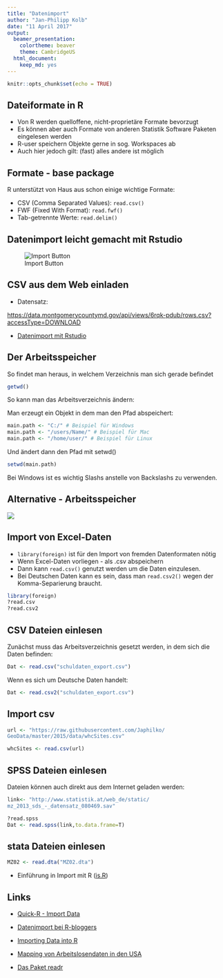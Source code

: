 ```yaml
---
title: "Datenimport"
author: "Jan-Philipp Kolb"
date: "11 April 2017"
output:
  beamer_presentation: 
    colortheme: beaver
    theme: CambridgeUS
  html_document:
    keep_md: yes
---
```


```r
knitr::opts_chunk$set(echo = TRUE)
```


## Dateiformate in R

-  Von R werden quelloffene, nicht-proprietäre Formate bevorzugt
-  Es können aber auch Formate von anderen Statistik Software Paketen eingelesen werden
-  R-user speichern Objekte gerne in sog. Workspaces ab
-  Auch hier jedoch gilt: (fast) alles andere ist möglich

## Formate - base package

R unterstützt von Haus aus schon einige wichtige Formate:
		
-  CSV (Comma Separated Values): `read.csv()`
-  FWF (Fixed With Format): `read.fwf()`
-  Tab-getrennte Werte: `read.delim()`



## Datenimport leicht gemacht mit Rstudio

![Import Button](https://i1.wp.com/thepracticalr.files.wordpress.com/2017/01/rstudio-old-import.png?w=456&ssl=1)


## CSV aus dem Web einladen

- Datensatz:

<https://data.montgomerycountymd.gov/api/views/6rqk-pdub/rows.csv?accessType=DOWNLOAD>

- [Datenimport mit Rstudio](https://support.rstudio.com/hc/en-us/articles/218611977-Importing-Data-with-RStudio)


## Der Arbeitsspeicher

So findet man heraus, in welchem Verzeichnis man sich gerade befindet

```r
getwd()
```

So kann man das Arbeitsverzeichnis ändern:

Man erzeugt ein Objekt in dem man den Pfad abspeichert:

```r
main.path <- "C:/" # Beispiel für Windows
main.path <- "/users/Name/" # Beispiel für Mac
main.path <- "/home/user/" # Beispiel für Linux
```

Und ändert dann den Pfad mit setwd()

```r
setwd(main.path)
```

Bei Windows ist es wichtig Slashs anstelle von Backslashs zu verwenden.

## Alternative - Arbeitsspeicher

![](figure/SetWD.PNG)

## Import von Excel-Daten

-  `library(foreign)` ist für den Import von fremden Datenformaten nötig
-  Wenn Excel-Daten vorliegen - als .csv abspeichern
-  Dann kann `read.csv()` genutzt werden um die Daten einzulesen.
- Bei Deutschen Daten kann es sein, dass man `read.csv2()` wegen der Komma-Separierung braucht.

```r
library(foreign)
?read.csv
?read.csv2
```

## CSV Dateien einlesen

Zunächst muss das Arbeitsverzeichnis gesetzt werden, in dem sich die Daten befinden:

```r
Dat <- read.csv("schuldaten_export.csv")
```

Wenn es sich um Deutsche Daten handelt:

```r
Dat <- read.csv2("schuldaten_export.csv")
```


## Import csv 

```r
url <- "https://raw.githubusercontent.com/Japhilko/
GeoData/master/2015/data/whcSites.csv"

whcSites <- read.csv(url) 
```


## SPSS Dateien einlesen

Dateien können auch direkt aus dem Internet geladen werden:

```r
link<- "http://www.statistik.at/web_de/static/
mz_2013_sds_-_datensatz_080469.sav"

?read.spss
Dat <- read.spss(link,to.data.frame=T)
```

## stata Dateien einlesen

```r
MZ02 <- read.dta("MZ02.dta")
```

- Einführung in Import mit R ([is.R](http://is-r.tumblr.com/post/37181850668/reading-writing-stata-dta-files-with-foreign))


## Links

- [Quick-R - Import Data](http://www.statmethods.net/input/importingdata.html)

- [Datenimport bei R-bloggers](https://www.r-bloggers.com/importing-data-into-r-part-ii/)

- [Importing Data into R](https://thepracticalr.wordpress.com/2016/09/23/importing-data-into-r/)

- [Mapping von Arbeitslosendaten in den USA](https://www.r-bloggers.com/mapping-unemployment-data-2016/)

- [Das Paket readr](https://www.r-bloggers.com/readrproblems-returns-tidy-data/)
